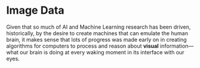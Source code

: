 # Image Data

Given that so much of AI and Machine Learning research has been driven, historically, by the desire to create machines that can emulate the human brain, it makes sense that lots of progress was made early on in creating algorithms for computers to process and reason about **visual** information---what our brain is doing at every waking moment in its interface with our eyes.